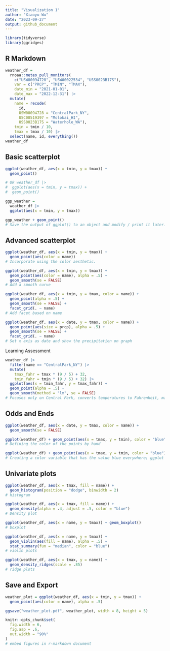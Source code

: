 ```yaml
---
title: "Visualization 1"
author: "Xiaoyu Wu"
date: "2023-09-27"
output: github_document
---
```


```r
library(tidyverse)
library(ggridges)
```

## R Markdown

```r
weather_df = 
  rnoaa::meteo_pull_monitors(
    c("USW00094728", "USW00022534", "USS0023B17S"),
    var = c("PRCP", "TMIN", "TMAX"), 
    date_min = "2021-01-01",
    date_max = "2022-12-31") |>
  mutate(
    name = recode(
      id, 
      USW00094728 = "CentralPark_NY", 
      USC00519397 = "Molokai_HI",
      USS0023B17S = "Waterhole_WA"),
    tmin = tmin / 10,
    tmax = tmax / 10) |>
  select(name, id, everything())
weather_df
```

## Basic scatterplot
```r
ggplot(weather_df, aes(x = tmin, y = tmax)) + 
  geom_point()

# OR weather_df |>
#  ggplot(aes(x = tmin, y = tmax)) + 
#  geom_point()

ggp_weather = 
  weather_df |>
  ggplot(aes(x = tmin, y = tmax)) 

ggp_weather + geom_point()
# Save the output of ggplot() to an object and modify / print it later.
```

## Advanced scatterplot
```r
ggplot(weather_df, aes(x = tmin, y = tmax)) + 
  geom_point(aes(color = name))
# Incorporate using the color aesthetic.
```

```r
ggplot(weather_df, aes(x = tmin, y = tmax)) + 
  geom_point(aes(color = name), alpha = .5) +
  geom_smooth(se = FALSE)
# Add a smooth curve
```

```r
ggplot(weather_df, aes(x = tmin, y = tmax, color = name)) + 
  geom_point(alpha = .5) +
  geom_smooth(se = FALSE) + 
  facet_grid(. ~ name)
# Add facet based on name
```

```r
ggplot(weather_df, aes(x = date, y = tmax, color = name)) + 
  geom_point(aes(size = prcp), alpha = .5) +
  geom_smooth(se = FALSE) + 
  facet_grid(. ~ name)
# Set x axis as date and show the precipitation on graph 
```

Learning Assessment 
```r
weather_df |> 
  filter(name == "CentralPark_NY") |> 
  mutate(
    tmax_fahr = tmax * (9 / 5) + 32,
    tmin_fahr = tmin * (9 / 5) + 32) |> 
  ggplot(aes(x = tmin_fahr, y = tmax_fahr)) +
  geom_point(alpha = .5) + 
  geom_smooth(method = "lm", se = FALSE)
# Focuses only on Central Park, converts temperatures to Fahrenheit, makes a scatterplot of min vs. max temperature, and overlays a linear regression line (using options in geom_smooth(). 
```

## Odds and Ends 

```r
ggplot(weather_df, aes(x = date, y = tmax, color = name)) + 
  geom_smooth(se = FALSE) 
```

```r
ggplot(weather_df) + geom_point(aes(x = tmax, y = tmin), color = "blue")
# Defining the color of the points by hand
```

```r
ggplot(weather_df) + geom_point(aes(x = tmax, y = tmin, color = "blue"))
# Creating a color variable that has the value blue everywhere; ggplot is then assigning colors according to this variable using the default color scheme.
```

## Univariate plots

```r
ggplot(weather_df, aes(x = tmax, fill = name)) + 
  geom_histogram(position = "dodge", binwidth = 2)
# histogram
```

```r
ggplot(weather_df, aes(x = tmax, fill = name)) + 
  geom_density(alpha = .4, adjust = .5, color = "blue")
# Density plot
```

```r
ggplot(weather_df, aes(x = name, y = tmax)) + geom_boxplot()
# boxplot
```

```r
ggplot(weather_df, aes(x = name, y = tmax)) + 
  geom_violin(aes(fill = name), alpha = .5) + 
  stat_summary(fun = "median", color = "blue")
# violin plots
```

```r
ggplot(weather_df, aes(x = tmax, y = name)) + 
  geom_density_ridges(scale = .85)
# ridge plots
```
## Save and Export 
```r
weather_plot = ggplot(weather_df, aes(x = tmin, y = tmax)) + 
  geom_point(aes(color = name), alpha = .5) 

ggsave("weather_plot.pdf", weather_plot, width = 8, height = 5)
```

```r
knitr::opts_chunk$set(
  fig.width = 6,
  fig.asp = .6,
  out.width = "90%"
)
# embed figures in r-markdown document 
```

